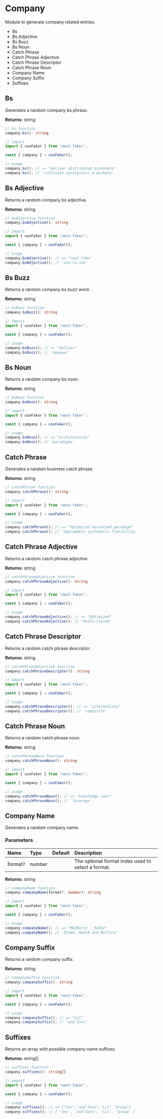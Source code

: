 # Company

Module to generate company related entries.

* Bs
* Bs Adjective
* Bs Buzz
* Bs Noun
* Catch Phrase
* Catch Phrase Adjective
* Catch Phrase Descriptor
* Catch Phrase Noun
* Company Name
* Company Suffix
* Suffixes

## Bs

Generates a random company bs phrase.

**Returns:** string

```ts
// bs function
company.bs(): string

// import
import { useFaker } from 'next-faker';

const { company } = useFaker();

// usage
company.bs(); // => "deliver distributed mindshare"
company.bs(); // 'cultivate synergistic e-markets'
```

## Bs Adjective

Returns a random company bs adjective.

**Returns:** string

```ts
// bsAdjective function
company.bsAdjective(): string

// import
import { useFaker } from 'next-faker';

const { company } = useFaker();

// usage
company.bsAdjective(); // => "real-time"
company.bsAdjective(); // 'one-to-one'
```

## Bs Buzz

Returns a random company bs buzz word.

**Returns:** string

```ts
// bsBuzz function
company.bsBuzz(): string

// import
import { useFaker } from 'next-faker';

const { company } = useFaker();

// usage
company.bsBuzz(); // => "deliver"
company.bsBuzz(); // 'empower'
```

## Bs Noun

Returns a random company bs noun.

**Returns:** string

```ts
// bsNoun function
company.bsNoun(): string

// import
import { useFaker } from 'next-faker';

const { company } = useFaker();

// usage
company.bsNoun(); // => "architectures"
company.bsNoun(); // 'paradigms'
```

## Catch Phrase

Generates a random business catch phrase.

**Returns:** string

```ts
// catchPhrase function
company.catchPhrase(): string

// import
import { useFaker } from 'next-faker';

const { company } = useFaker();

// usage
company.catchPhrase(); // => "Optimized maximized paradigm"
company.catchPhrase(); // 'Upgradable systematic flexibility'
```

## Catch Phrase Adjective

Returns a random catch phrase adjective.

**Returns:** string

```ts
// catchPhraseAdjective function
company.catchPhraseAdjective(): string

// import
import { useFaker } from 'next-faker';

const { company } = useFaker();

// usage
company.catchPhraseAdjective(); // => "Optimized"
company.catchPhraseAdjective(); // 'Multi-tiered'
```

## Catch Phrase Descriptor

Returns a random catch phrase descriptor.

**Returns:** string

```ts
// catchPhraseAdjective function
company.catchPhraseDescriptor(): string

// import
import { useFaker } from 'next-faker';

const { company } = useFaker();

// usage
company.catchPhraseDescriptor(); // => "intermediate"
company.catchPhraseDescriptor(); // 'composite'
```

## Catch Phrase Noun

Returns a random catch phrase noun.

**Returns:** string

```ts
// catchPhraseNoun function
company.catchPhraseNoun(): string

// import
import { useFaker } from 'next-faker';

const { company } = useFaker();

// usage
company.catchPhraseNoun(); // => "knowledge user"
company.catchPhraseNoun(); // 'leverage'
```

## Company Name

Generates a random company name.

### Parameters

| Name | Type | Default | Description |
| :------- | :------- | :------- | :------- |
| format?	 | number |  | The optional format index used to select a format. |

**Returns:** string

```ts
// companyName function
company.companyName(format?: number): string

// import
import { useFaker } from 'next-faker';

const { company } = useFaker();

// usage
company.companyName(); // => "Medhurst - Ratke"
company.companyName(); // 'Zieme, Hauck and McClure'
```

## Company Suffix

Returns a random company suffix.

**Returns:** string

```ts
// companySuffix function
company.companySuffix(): string

// import
import { useFaker } from 'next-faker';

const { company } = useFaker();

// usage
company.companySuffix(); // => "LLC"
company.companySuffix(); // 'and Sons'
```

## Suffixes

Returns an array with possible company name suffixes.

**Returns:** string[]

```ts
// suffixes function
company.suffixes(): string[]

// import
import { useFaker } from 'next-faker';

const { company } = useFaker();

// usage
company.suffixes(); // => ["Inc","and Sons","LLC","Group"]
company.suffixes(); // [ 'Inc', 'and Sons', 'LLC', 'Group' ]
```
